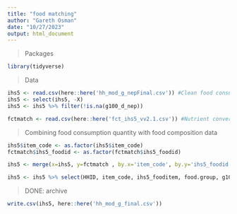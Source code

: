 ---
title: "food matching"
author: "Gareth Osman"
date: "10/27/2023"
output: html_document
---

> Packages

```{r}

library(tidyverse)
```

>Data

```{r}
ihs5 <- read.csv(here::here('hh_mod_g_nepFinal.csv')) #Clean food consumption data
ihs5 <- select(ihs5, -X)
ihs5 <- ihs5 %>% filter(!is.na(g100_d_nep))

fctmatch <- read.csv(here::here('fct_ihs5_vv2.1.csv')) #Nutrient conversion table

```

>Combining food consumption quantity with food composition data 

```{r}
ihs5$item_code <- as.factor(ihs5$item_code)
fctmatch$ihs5_foodid <- as.factor(fctmatch$ihs5_foodid)

ihs5 <- merge(x=ihs5, y=fctmatch , by.x='item_code', by.y='ihs5_foodid', fill=-9999, all.x = TRUE) %>% arrange(item_code) %>% arrange(HHID)

ihs5 <- ihs5 %>% select(HHID, item_code, ihs5_fooditem, food.group, g100_d_nep, WATER:ID_cal)

```

> DONE: archive

```{r}
write.csv(ihs5, here::here('hh_mod_g_final.csv'))

```